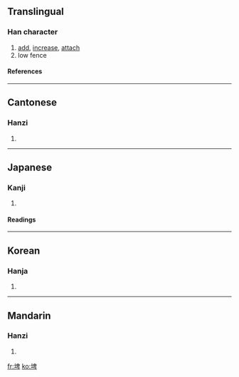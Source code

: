 ==Translingual==
===Han character===
{{Han char|rn=32|rad=土|as=08|sn=11|four=4614<sub>0</sub>|canj=土竹田十 (GHWJ)}}
# [[add]], [[increase]], [[attach]]
# low fence
====References====
{{Han ref|kx=0230.290|dkj=05167|dj=0466.330|hdz=10454.050|uh=57E4|ud=22500|bh=B0F1|bd=45297}}
----
==Cantonese==
===Hanzi===
{{yue-hanzi|jyut=|y=pei4}}
# {{defn|Cantonese}}
----
==Japanese==
===Kanji===
{{ja-kanji|grade=|rs=土08}}
# {{defn|Japanese}} 
====Readings====
{{ja-readings|on=[[ひ]] (hi), [[び]] (bi), [[へい]] (hei)|kun=[[ます]] (masu), [[あたへる]] (ataheru), [[たすける]] (tasukeru), [[ひくいひめがき]] (hikuihimegaki)}}
----
==Korean==
===Hanja===
{{ko-hanja|hangeul=비|rv=bi|mr=pi}}
# {{defn|Korean}}
----
==Mandarin==
===Hanzi===
{{cmn-hanzi|pin=[[pí]] (pi2)|wg=p'i<sup>2</sup>}}
# {{defn|Mandarin}}

[[fr:埤]]
[[ko:埤]]